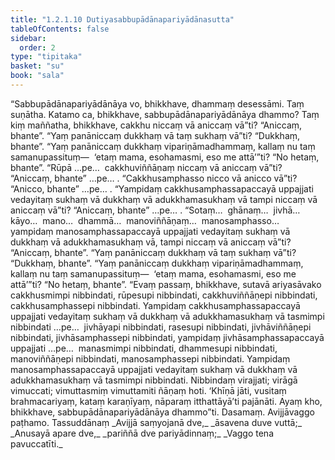 ```yaml
---
title: "1.2.1.10 Dutiyasabbupādānapariyādānasutta"
tableOfContents: false
sidebar:
  order: 2
type: "tipitaka"
basket: "su"
book: "sala"
---
```



<DynamicBreadcrumb />

<Division number="62" book="sala" bookNo="13" page="262">

<Paragraph number="183" book="sala">
“Sabbupādānapariyādānāya vo, bhikkhave, dhammaṃ desessāmi. Taṃ suṇātha. Katamo ca, bhikkhave, sabbupādānapariyādānāya dhammo?
</Paragraph>

<Paragraph number="184" book="sala">
Taṃ kiṃ maññatha, bhikkhave, cakkhu niccaṃ vā aniccaṃ vā”ti?
</Paragraph>

<Paragraph number="185" book="sala">
“Aniccaṃ, bhante”.
</Paragraph>

<Paragraph number="186" book="sala">
“Yaṃ panāniccaṃ dukkhaṃ vā taṃ sukhaṃ vā”ti?
</Paragraph>

<Paragraph number="187" book="sala">
“Dukkhaṃ, bhante”.
</Paragraph>

<Paragraph number="188" book="sala">
“Yaṃ panāniccaṃ dukkhaṃ vipariṇāmadhammaṃ, kallaṃ nu taṃ samanupassituṃ—  ‘etaṃ mama, esohamasmi, eso me attā’”ti?
</Paragraph>

<Paragraph number="189" book="sala">
“No hetaṃ, bhante”.
</Paragraph>

<Paragraph number="190" book="sala">
“Rūpā …pe…  cakkhuviññāṇaṃ niccaṃ vā aniccaṃ vā”ti?
</Paragraph>

<Paragraph number="191" book="sala">
“Aniccaṃ, bhante” …pe… .
</Paragraph>

<Paragraph number="192" book="sala">
“Cakkhusamphasso nicco vā anicco vā”ti?
</Paragraph>

<Paragraph number="193" book="sala">
“Anicco, bhante” …pe… .
</Paragraph>

<Paragraph number="194" book="sala">
“Yampidaṃ cakkhusamphassapaccayā uppajjati vedayitaṃ sukhaṃ vā dukkhaṃ vā adukkhamasukhaṃ vā tampi niccaṃ vā aniccaṃ vā”ti?
</Paragraph>

<Paragraph number="195" book="sala">
“Aniccaṃ, bhante” …pe… .
</Paragraph>

<Paragraph number="196" book="sala">
“Sotaṃ…  ghānaṃ…  jivhā…  kāyo…  mano…  dhammā…  manoviññāṇaṃ…  manosamphasso…  yampidaṃ manosamphassapaccayā uppajjati vedayitaṃ sukhaṃ vā dukkhaṃ vā adukkhamasukhaṃ vā, tampi niccaṃ vā aniccaṃ vā”ti?
</Paragraph>

<Paragraph number="197" book="sala">
“Aniccaṃ, bhante”.
</Paragraph>

<Paragraph number="198" book="sala">
“Yaṃ panāniccaṃ dukkhaṃ vā taṃ sukhaṃ vā”ti?
</Paragraph>

<Paragraph number="199" book="sala">
“Dukkhaṃ, bhante”.
</Paragraph>

<Paragraph number="200" book="sala">
“Yaṃ panāniccaṃ dukkhaṃ vipariṇāmadhammaṃ, kallaṃ nu taṃ samanupassituṃ—  ‘etaṃ mama, esohamasmi, eso me attā’”ti?
</Paragraph>

<Paragraph number="201" book="sala">
“No hetaṃ, bhante”.
</Paragraph>

<Paragraph number="202" book="sala">
“Evaṃ passaṃ, bhikkhave, sutavā ariyasāvako cakkhusmimpi nibbindati, rūpesupi nibbindati, cakkhuviññāṇepi nibbindati, cakkhusamphassepi nibbindati. Yampidaṃ cakkhusamphassapaccayā uppajjati vedayitaṃ sukhaṃ vā dukkhaṃ vā adukkhamasukhaṃ vā tasmimpi nibbindati …pe…  jivhāyapi nibbindati, rasesupi nibbindati, jivhāviññāṇepi nibbindati, jivhāsamphassepi nibbindati, yampidaṃ jivhāsamphassapaccayā uppajjati …pe…  manasmimpi nibbindati, dhammesupi nibbindati, manoviññāṇepi nibbindati, manosamphassepi nibbindati. Yampidaṃ manosamphassapaccayā uppajjati vedayitaṃ sukhaṃ vā dukkhaṃ vā adukkhamasukhaṃ vā tasmimpi nibbindati. Nibbindaṃ virajjati; virāgā vimuccati; vimuttasmiṃ vimuttamiti ñāṇaṃ hoti. ‘Khīṇā jāti, vusitaṃ brahmacariyaṃ, kataṃ karaṇīyaṃ, nāparaṃ itthattāyā’ti pajānāti. Ayaṃ kho, bhikkhave, sabbupādānapariyādānāya dhammo”ti.

</Paragraph>
</Division>

<Paragraph number="203" type="center" book="sala">
Dasamaṃ.



</Paragraph>

<Paragraph number="204" type="center" book="sala">
Avijjāvaggo paṭhamo.



</Paragraph>

<Paragraph number="205" type="center" book="sala">
Tassuddānaṃ


</Paragraph>

<Paragraph number="206" type="verses" book="sala">
_Avijjā saṃyojanā dve,_  
_āsavena duve vuttā;_  
_Anusayā apare dve,_  
_pariññā dve pariyādinnaṃ;_  
_Vaggo tena pavuccatīti._
</Paragraph>
